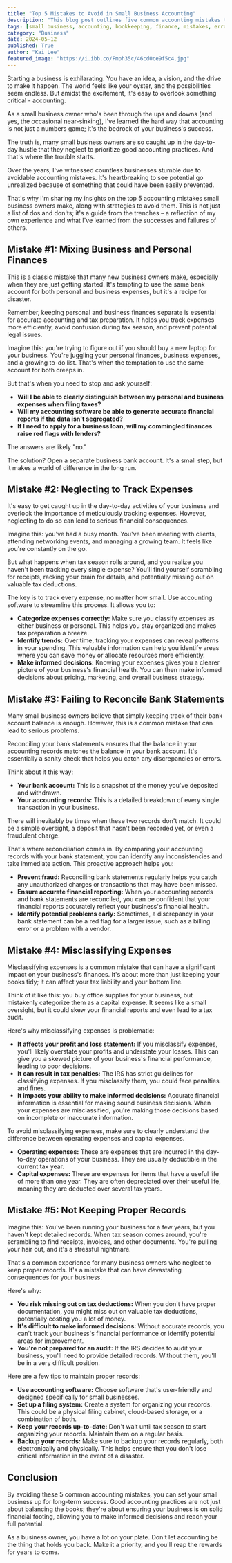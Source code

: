 ```yaml
---
title: "Top 5 Mistakes to Avoid in Small Business Accounting"
description: "This blog post outlines five common accounting mistakes that small business owners make and provides practical strategies for avoiding them.  Learn how to separate personal and business finances, track expenses effectively, reconcile bank statements, classify expenses correctly, and keep proper records for long-term financial success."
tags: [small business, accounting, bookkeeping, finance, mistakes, errors, business tips, financial management, tax preparation, business strategy, financial health, record keeping, expense tracking, bank reconciliation, business expenses, capital expenses, audit]
category: "Business"
date: 2024-05-12
published: True
author: "Kai Lee"
featured_image: "https://i.ibb.co/Fmph35c/46cd0ce9f5c4.jpg"
---
```



Starting a business is exhilarating. You have an idea, a vision, and the drive to make it happen. The world feels like your oyster, and the possibilities seem endless. But amidst the excitement, it's easy to overlook something critical - accounting.

As a small business owner who's been through the ups and downs (and yes, the occasional near-sinking), I've learned the hard way that accounting is not just a numbers game; it's the bedrock of your business's success.  

The truth is, many small business owners are so caught up in the day-to-day hustle that they neglect to prioritize good accounting practices. And that's where the trouble starts.  

Over the years, I've witnessed countless businesses stumble due to avoidable accounting mistakes. It's heartbreaking to see potential go unrealized because of something that could have been easily prevented.

That's why I'm sharing my insights on the top 5 accounting mistakes small business owners make, along with strategies to avoid them.  This is not just a list of dos and don'ts; it's a guide from the trenches – a reflection of my own experience and what I've learned from the successes and failures of others.

## Mistake #1: Mixing Business and Personal Finances

This is a classic mistake that many new business owners make, especially when they are just getting started. It's tempting to use the same bank account for both personal and business expenses, but it's a recipe for disaster.

Remember, keeping personal and business finances separate is essential for accurate accounting and tax preparation. It helps you track expenses more efficiently, avoid confusion during tax season, and prevent potential legal issues.

Imagine this: you're trying to figure out if you should buy a new laptop for your business. You're juggling your personal finances, business expenses, and a growing to-do list.  That's when the temptation to use the same account for both creeps in.

But that's when you need to stop and ask yourself:

* **Will I be able to clearly distinguish between my personal and business expenses when filing taxes?**
* **Will my accounting software be able to generate accurate financial reports if the data isn't segregated?**
* **If I need to apply for a business loan, will my commingled finances raise red flags with lenders?**

The answers are likely "no."  

The solution? Open a separate business bank account. It's a small step, but it makes a world of difference in the long run.

## Mistake #2: Neglecting to Track Expenses

It's easy to get caught up in the day-to-day activities of your business and overlook the importance of meticulously tracking expenses. However, neglecting to do so can lead to serious financial consequences.

Imagine this: you've had a busy month. You've been meeting with clients, attending networking events, and managing a growing team. It feels like you're constantly on the go.

But what happens when tax season rolls around, and you realize you haven't been tracking every single expense?  You'll find yourself scrambling for receipts, racking your brain for details, and potentially missing out on valuable tax deductions.

The key is to track every expense, no matter how small. Use accounting software to streamline this process. It allows you to:

* **Categorize expenses correctly:**  Make sure you classify expenses as either business or personal. This helps you stay organized and makes tax preparation a breeze.
* **Identify trends:**  Over time, tracking your expenses can reveal patterns in your spending. This valuable information can help you identify areas where you can save money or allocate resources more efficiently. 
* **Make informed decisions:**   Knowing your expenses gives you a clearer picture of your business's financial health. You can then make informed decisions about pricing, marketing, and overall business strategy.

## Mistake #3: Failing to Reconcile Bank Statements

Many small business owners believe that simply keeping track of their bank account balance is enough. However, this is a common mistake that can lead to serious problems.

Reconciling your bank statements ensures that the balance in your accounting records matches the balance in your bank account.  It's essentially a sanity check that helps you catch any discrepancies or errors.

Think about it this way:  

* **Your bank account:**  This is a snapshot of the money you've deposited and withdrawn.  
* **Your accounting records:** This is a detailed breakdown of every single transaction in your business.

There will inevitably be times when these two records don't match. It could be a simple oversight, a deposit that hasn't been recorded yet, or even a fraudulent charge.  

That's where reconciliation comes in. By comparing your accounting records with your bank statement, you can identify any inconsistencies and take immediate action.  This proactive approach helps you:

* **Prevent fraud:** Reconciling bank statements regularly helps you catch any unauthorized charges or transactions that may have been missed. 
* **Ensure accurate financial reporting:** When your accounting records and bank statements are reconciled, you can be confident that your financial reports accurately reflect your business's financial health.
* **Identify potential problems early:**  Sometimes, a discrepancy in your bank statement can be a red flag for a larger issue, such as a billing error or a problem with a vendor.

## Mistake #4: Misclassifying Expenses

Misclassifying expenses is a common mistake that can have a significant impact on your business's finances.  It's about more than just keeping your books tidy; it can affect your tax liability and your bottom line.

Think of it like this: you buy office supplies for your business, but mistakenly categorize them as a capital expense. It seems like a small oversight, but it could skew your financial reports and even lead to a tax audit. 

Here's why misclassifying expenses is problematic:

* **It affects your profit and loss statement:**  If you misclassify expenses, you'll likely overstate your profits and understate your losses. This can give you a skewed picture of your business's financial performance, leading to poor decisions.
* **It can result in tax penalties:** The IRS has strict guidelines for classifying expenses. If you misclassify them, you could face penalties and fines.
* **It impacts your ability to make informed decisions:**  Accurate financial information is essential for making sound business decisions. When your expenses are misclassified, you're making those decisions based on incomplete or inaccurate information.

To avoid misclassifying expenses, make sure to clearly understand the difference between operating expenses and capital expenses. 

* **Operating expenses:**  These are expenses that are incurred in the day-to-day operations of your business. They are usually deductible in the current tax year.
* **Capital expenses:** These are expenses for items that have a useful life of more than one year. They are often depreciated over their useful life, meaning they are deducted over several tax years.

## Mistake #5:  Not Keeping Proper Records

Imagine this: You've been running your business for a few years, but you haven't kept detailed records. When tax season comes around, you're scrambling to find receipts, invoices, and other documents. You're pulling your hair out, and it's a stressful nightmare.  

That's a common experience for many business owners who neglect to keep proper records. It's a mistake that can have devastating consequences for your business.

Here's why:

* **You risk missing out on tax deductions:** When you don't have proper documentation, you might miss out on valuable tax deductions, potentially costing you a lot of money.
* **It's difficult to make informed decisions:**  Without accurate records, you can't track your business's financial performance or identify potential areas for improvement.
* **You're not prepared for an audit:** If the IRS decides to audit your business, you'll need to provide detailed records.  Without them, you'll be in a very difficult position.

Here are a few tips to maintain proper records:

* **Use accounting software:**  Choose software that's user-friendly and designed specifically for small businesses.
* **Set up a filing system:**  Create a system for organizing your records. This could be a physical filing cabinet, cloud-based storage, or a combination of both.
* **Keep your records up-to-date:**  Don't wait until tax season to start organizing your records.  Maintain them on a regular basis.
* **Backup your records:**  Make sure to backup your records regularly, both electronically and physically. This helps ensure that you don't lose critical information in the event of a disaster.

## Conclusion

By avoiding these 5 common accounting mistakes, you can set your small business up for long-term success.  Good accounting practices are not just about balancing the books; they're about ensuring your business is on solid financial footing, allowing you to make informed decisions and reach your full potential.  

As a business owner, you have a lot on your plate. Don't let accounting be the thing that holds you back.  Make it a priority, and you'll reap the rewards for years to come.